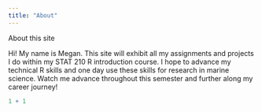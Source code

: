 ```yaml
---
title: "About"
---
```


About this site

Hi! My name is Megan. This site will exhibit all my assignments and projects I do within my STAT 210 R introduction course. I hope to advance my technical R skills and one day use these skills for research in marine science. Watch me advance throughout this semester and further along my career journey!

```r
1 + 1
```
